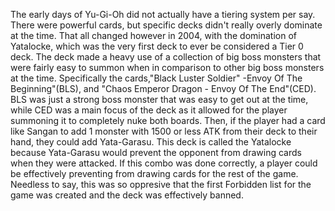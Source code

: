 The early days of Yu-Gi-Oh did not actually have a tiering system per say.
There were powerful cards, but specific decks didn't really overly dominate
at the time. That all changed however in 2004, with the domination of
Yatalocke, which was the very first deck to ever be considered a Tier 0 deck.
The deck made a heavy use of a collection of big boss monsters that 
were fairly easy to summon when in comparison to other big boss monsters
at the time. Specifically the cards,"Black Luster Soldier" -Envoy Of The
Beginning"(BLS), and "Chaos Emperor Dragon - Envoy Of The End"(CED).
BLS was just a strong boss monster that was easy to get out at the time,
while CED was a main focus of the deck as it allowed for the player 
summoning it to completely nuke both boards. Then, if the player 
had a card like Sangan to add 1 monster with 1500 or less ATK from
their deck to their hand, they could add Yata-Garasu. This deck
is called the Yatalocke because Yata-Garasu would prevent the opponent
from drawing cards when they were attacked. If this combo was done correctly,
a player could be effectively preventing from drawing cards for the
rest of the game. Needless to say, this was so oppresive that the 
first Forbidden list for the game was created and the deck was 
effectively banned.